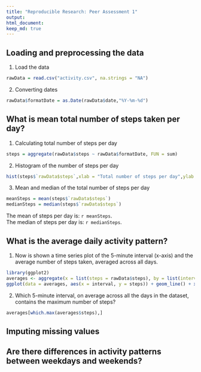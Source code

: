```yaml
---
title: "Reproducible Research: Peer Assessment 1"
output: 
html_document:
keep_md: true
---
```



## Loading and preprocessing the data
1. Load the data
```r
rawData = read.csv("activity.csv", na.strings = "NA")
```

2. Converting dates
```r
rawData$formatDate = as.Date(rawData$date,"%Y-%m-%d")
```
## What is mean total number of steps taken per day?

1. Calculating total number of steps per day
```r
steps = aggregate(rawData$steps ~ rawData$formatDate, FUN = sum)
```

2. Histogram of the number of steps per day
```r
hist(steps$`rawData$steps`,xlab = "Total number of steps per day",ylab = "Frequency")
```
3. Mean and median of the total number of steps per day
```r
meanSteps = mean(steps$`rawData$steps`)
medianSteps = median(steps$`rawData$steps`)
```
The mean of steps per day is: `r meanSteps`.  
The median of steps per day is: `r medianSteps`.  

## What is the average daily activity pattern?

1. Now is shown a time series plot of the 5-minute interval (x-axis) and the average number of steps taken, averaged across all days.

```r
library(ggplot2)
averages <- aggregate(x = list(steps = rawData$steps), by = list(interval = rawData$interval), FUN = mean, na.rm = TRUE)
ggplot(data = averages, aes(x = interval, y = steps)) + geom_line() + xlab("5-minute interval") + ylab("average number of steps taken")
```

2. Which 5-minute interval, on average across all the days in the dataset, contains the maximum number of steps?

```r
averages[which.max(averages$steps),]
```

## Imputing missing values



## Are there differences in activity patterns between weekdays and weekends?
